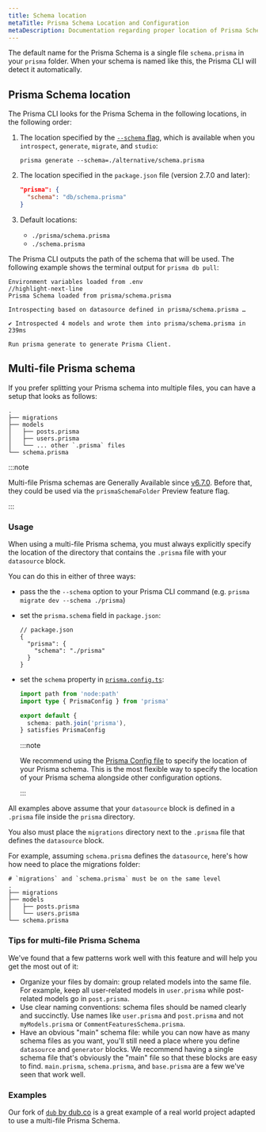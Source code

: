 ```yaml
---
title: Schema location
metaTitle: Prisma Schema Location and Configuration
metaDescription: Documentation regarding proper location of Prisma Schema including default naming and multiple files.
---
```


The default name for the Prisma Schema is a single file `schema.prisma` in your `prisma` folder. When your schema is named like this, the Prisma CLI will detect it automatically.

## Prisma Schema location

The Prisma CLI looks for the Prisma Schema in the following locations, in the following order:

1.  The location specified by the [`--schema` flag](/orm/reference/prisma-cli-reference), which is available when you `introspect`, `generate`, `migrate`, and `studio`:

    ```terminal
    prisma generate --schema=./alternative/schema.prisma
    ```

2.  The location specified in the `package.json` file (version 2.7.0 and later):

    ```json
    "prisma": {
      "schema": "db/schema.prisma"
    }
    ```

3.  Default locations:

    - `./prisma/schema.prisma`
    - `./schema.prisma`

The Prisma CLI outputs the path of the schema that will be used. The following example shows the terminal output for `prisma db pull`:

```no-lines
Environment variables loaded from .env
//highlight-next-line
Prisma Schema loaded from prisma/schema.prisma

Introspecting based on datasource defined in prisma/schema.prisma …

✔ Introspected 4 models and wrote them into prisma/schema.prisma in 239ms

Run prisma generate to generate Prisma Client.
```

## Multi-file Prisma schema

If you prefer splitting your Prisma schema into multiple files, you can have a setup that looks as follows:

```
.
├── migrations
├── models
│   ├── posts.prisma
│   ├── users.prisma
│   └── ... other `.prisma` files
└── schema.prisma
```

:::note

Multi-file Prisma schemas are Generally Available since [v6.7.0](https://pris.ly/release/6.7.0). Before that, they could be used via the `prismaSchemaFolder` Preview feature flag.

:::

### Usage

When using a multi-file Prisma schema, you must always explicitly specify the location of the directory that contains the `.prisma` file with your `datasource` block. 

You can do this in either of three ways:

- pass the the `--schema` option to your Prisma CLI command (e.g. `prisma migrate dev --schema ./prisma`) 
- set the `prisma.schema` field in `package.json`:
  ```jsonc
  // package.json
  {
    "prisma": {
      "schema": "./prisma"
    }
  }
  ```
- set the `schema` property in [`prisma.config.ts`](/orm/reference/prisma-config-reference#schema):
  ```ts
  import path from 'node:path'
  import type { PrismaConfig } from 'prisma'
  
  export default {
    schema: path.join('prisma'),
  } satisfies PrismaConfig
  ```

  :::note

  We recommend using the [Prisma Config file](/orm/reference/prisma-config-reference#schema) to specify the location of your Prisma schema. This is the most flexible way to specify the location of your Prisma schema alongside other configuration options.

  :::

All examples above assume that your `datasource` block is defined in a `.prisma` file inside the `prisma` directory.

You also must place the `migrations` directory next to the `.prisma` file that defines the `datasource` block.

For example, assuming `schema.prisma` defines the `datasource`, here's how how need to place the migrations folder:

```
# `migrations` and `schema.prisma` must be on the same level
.
├── migrations
├── models
│   ├── posts.prisma
│   └── users.prisma
└── schema.prisma
```

### Tips for multi-file Prisma Schema

We've found that a few patterns work well with this feature and will help you get the most out of it:

- Organize your files by domain: group related models into the same file. For example, keep all user-related models in `user.prisma` while post-related models go in `post.prisma`. 
- Use clear naming conventions: schema files should be named clearly and succinctly. Use names like `user.prisma` and `post.prisma` and not `myModels.prisma` or `CommentFeaturesSchema.prisma`.
- Have an obvious "main" schema file: while you can now have as many schema files as you want, you'll still need a place where you define `datasource` and `generator` blocks. We recommend having a single schema file that's obviously the "main" file so that these blocks are easy to find. `main.prisma`, `schema.prisma`, and `base.prisma` are a few we've seen that work well.

### Examples

Our fork of [`dub` by dub.co](https://github.com/prisma/dub) is a great example of a real world project adapted to use a multi-file Prisma Schema.
